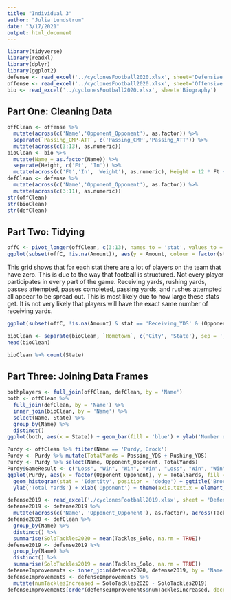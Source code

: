 ```yaml
---
title: "Individual 3"
author: "Julia Lundstrum"
date: "3/17/2021"
output: html_document
---
```


```r
library(tidyverse)
library(readxl)
library(dplyr)
library(ggplot2)
defense <- read_excel('../cyclonesFootball2020.xlsx', sheet='Defensive')
offense <- read_excel('../cyclonesFootball2020.xlsx', sheet='Offensive')
bio <- read_excel('../cyclonesFootball2020.xlsx', sheet='Biography')
```

## Part One: Cleaning Data
```r
offClean <- offense %>%
  mutate(across(c('Name','Opponent_Opponent'), as.factor)) %>%
  separate(`Passing_CMP-ATT`, c('Passing_CMP','Passing_ATT')) %>%
  mutate(across(c(3:13), as.numeric))
bioClean <- bio %>%
  mutate(Name = as.factor(Name)) %>%
  separate(Height, c('Ft', 'In')) %>%
  mutate(across(c('Ft','In', 'Weight'), as.numeric), Height = 12 * Ft + In)
defClean <- defense %>%
  mutate(across(c('Name','Opponent_Opponent'), as.factor)) %>%
  mutate(across(c(3:11), as.numeric))
str(offClean)
str(bioClean)
str(defClean)
```

## Part Two: Tidying
```r
offC <- pivot_longer(offClean, c(3:13), names_to = 'stat', values_to = 'Amount')
ggplot(subset(offC, !is.na(Amount)), aes(y = Amount, colour = factor(stat))) + geom_point(stat='count') + facet_wrap(. ~ stat, scales="free") + xlab("Number of Players")
```

This grid shows that for each stat there are a lot of players on the team that have zero. This is due to the way that football is structured. Not every player participates in every part of the game. Receiving yards, rushing yards, passes attempted, passes completed, passing yards, and rushes attempted all appear to be spread out. This is most likely due to how large these stats get. It is not very likely that players will have the exact same number of receiving yards. 

```r
ggplot(subset(offC, !is.na(Amount) & stat == 'Receiving_YDS' & (Opponent_Opponent == 'Oklahoma' | Opponent_Opponent == 'Oregon')), aes(y = Amount, colour = Opponent_Opponent, shape = Opponent_Opponent)) + geom_point(stat='count') + xlab("Number of Players") + ylab("Receiving Yards")
```

```r
bioClean <- separate(bioClean, `Hometown`, c('City', 'State'), sep = ', ') 
head(bioClean)
```

```r
bioClean %>% count(State)
```

## Part Three: Joining Data Frames
```r
bothplayers <- full_join(offClean, defClean, by = 'Name')
both <- offClean %>%
  full_join(defClean, by = 'Name') %>%
  inner_join(bioClean, by = 'Name') %>%
  select(Name, State) %>%
  group_by(Name) %>%
  distinct()
ggplot(both, aes(x = State)) + geom_bar(fill = 'blue') + ylab('Number of Players')
```

```r
Purdy <- offClean %>% filter(Name == 'Purdy, Brock')
Purdy <- Purdy %>% mutate(TotalYards = Passing_YDS + Rushing_YDS)
Purdy <- Purdy %>% select(Name, Opponent_Opponent, TotalYards)
Purdy$GameResult <- c("Loss", "Win", "Win", "Win", "Loss", "Win", "Win", "Win", "Win", "Win", "Loss", "Win")
ggplot(Purdy, aes(x = factor(Opponent_Opponent), y = TotalYards, fill = GameResult)) +
  geom_histogram(stat = 'Identity', position = 'dodge') + ggtitle('Brock Purdy Statistics') + 
  ylab('Total Yards') + xlab('Opponent') + theme(axis.text.x = element_text(angle = 90))
```

```r
defense2019 <- read_excel('./cyclonesFootball2019.xlsx', sheet = 'Defensive')
defense2019 <- defense2019 %>%
  mutate(across(c('Name', 'Opponent_Opponent'), as.factor), across(Tackles_Solo:Pass_PB, as.numeric))
defense2020 <- defClean %>% 
  group_by(Name) %>%
  distinct() %>% 
  summarise(SoloTackles2020 = mean(Tackles_Solo, na.rm = TRUE))
defense2019 <- defense2019 %>% 
  group_by(Name) %>%
  distinct() %>%
  summarise(SoloTackles2019 = mean(Tackles_Solo, na.rm = TRUE))
defenseImprovements <- inner_join(defense2020, defense2019, by = 'Name')
defenseImprovements <- defenseImprovements %>%
  mutate(numTacklesIncreased = SoloTackles2020 - SoloTackles2019)
defenseImprovements[order(defenseImprovements$numTacklesIncreased, decreasing = TRUE),]
```

